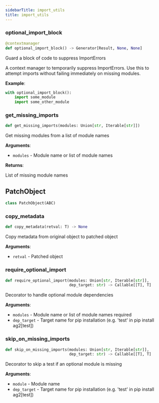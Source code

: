 ```yaml
---
sidebarTitle: import_utils
title: import_utils
---
```


### optional\_import\_block

```python
@contextmanager
def optional_import_block() -> Generator[Result, None, None]
```

Guard a block of code to suppress ImportErrors

A context manager to temporarily suppress ImportErrors.
Use this to attempt imports without failing immediately on missing modules.

**Example**:

```python
with optional_import_block():
    import some_module
    import some_other_module
```

### get\_missing\_imports

```python
def get_missing_imports(modules: Union[str, Iterable[str]])
```

Get missing modules from a list of module names

**Arguments**:

- `modules` - Module name or list of module names
  

**Returns**:

  List of missing module names

## PatchObject

```python
class PatchObject(ABC)
```

### copy\_metadata

```python
def copy_metadata(retval: T) -> None
```

Copy metadata from original object to patched object

**Arguments**:

- `retval` - Patched object

### require\_optional\_import

```python
def require_optional_import(modules: Union[str, Iterable[str]],
                            dep_target: str) -> Callable[[T], T]
```

Decorator to handle optional module dependencies

**Arguments**:

- `modules` - Module name or list of module names required
- `dep_target` - Target name for pip installation (e.g. 'test' in pip install ag2[test])

### skip\_on\_missing\_imports

```python
def skip_on_missing_imports(modules: Union[str, Iterable[str]],
                            dep_target: str) -> Callable[[T], T]
```

Decorator to skip a test if an optional module is missing

**Arguments**:

- `module` - Module name
- `dep_target` - Target name for pip installation (e.g. 'test' in pip install ag2[test])

